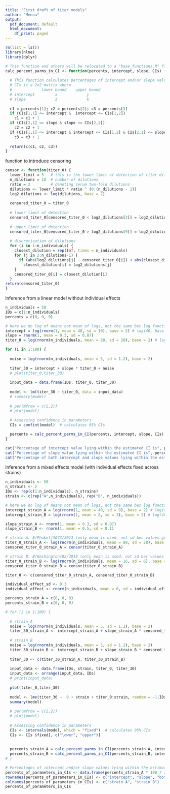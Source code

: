 ```yaml
---
title: "First draft of titer models"
author: "Menna"
output:
  pdf_document: default
  html_document:
    df_print: paged
---
```

```r
rm(list = ls())
library(nlme)
library(dplyr)
```

```r
# This function and others will be relocated to a "base_functions.R" file and source from it 
calc_percent_parms_in_CI <- function(percents, intercept, slope, CIs) {
  
  # This function calculates percentages of intercept and/or slope values lying within the estimated CIs
  # CIs is a 2x2 matrix where  
  #             lower bound    upper bound 
  # intercept         x             y
  # slope             z             k
  
  c1 = percents[1]; c2 = percents[2]; c3 = percents[3]
  if (CIs[1,1] <= intercept &  intercept <= CIs[1,2])
    c1 = c1 + 1
  if (CIs[2,1] <= slope & slope <= CIs[2,2])
    c2 = c2 + 1
  if (CIs[1,1] <= intercept & intercept <= CIs[1,2] & CIs[2,1] <= slope & slope <= CIs[2,2])
    c3 = c3 + 1
  
  return(c(c1, c2, c3))
}  
```

function to introduce censoring 
```r
censor <- function(titer_0) {
  lower_limit = 5   # this is the lower limit of detection of titer dilution
  n_dilutions = 10  # number of dilutions
  ratio = 2         # denoting serum two-fold dilutions
  dilutions <- lower_limit * ratio ^ (0:(n_dilutions - 1))
  log2_dilutions <- log(dilutions, base = 2)
  
  censored_titer_0 = titer_0
  
  # lower limit of detection
  censored_titer_0[censored_titer_0 < log2_dilutions[2]] = log2_dilutions[2]
  
  # upper limit of detection
  censored_titer_0[censored_titer_0 > log2_dilutions[9]] = log2_dilutions[n_dilutions - 1] 
  
  # discretization of dilutions
  for (i in 1:n_individuals) {
    closest_dilution = rep(Inf, times = n_individuals)
    for (j in 2:n_dilutions-1) {
      if (abs(log2_dilutions[j] - censored_titer_0[i]) < abs(closest_dilution[i] - censored_titer_0[i]))
        closest_dilution[i] = log2_dilutions[j]
    }
    censored_titer_0[i] = closest_dilution[i]
  }
return(censored_titer_0)
}
```

Inference from a linear model without individual effects
```r
n_individuals = 50
IDs = c(1:n_individuals)
percents = c(0, 0, 0)

# here we do log of means not mean of logs, not the same bec log function isn't linear
intercept = log(rnorm(1, mean = 40, sd = 10), base = 2) # log(40, base = 2) = 5.3 
slope = rnorm(1, mean = 0.3, sd = 0.07)
titer_0 = log(rnorm(n_individuals, mean = 88, sd = 28), base = 2) # log(88, base = 2) = 6.5

for (i in 1:100) {
  
  noise = log(rnorm(n_individuals, mean = 5, sd = 1.2), base = 2)
  
  titer_30 = intercept + slope * titer_0 + noise
  # plot(titer_0,titer_30)
  
  input_data = data.frame(IDs, titer_0, titer_30)
 
  model <- lm(titer_30 ~ titer_0, data = input_data)
  # summary(model)
  
  # par(mfrow = c(2,2))
  # plot(model)
  
  # Assessing confidence in parameters
  CIs = confint(model)  # calculates 95% CIs

  percents = calc_percent_parms_in_CI(percents, intercept, slope, CIs)
}

cat("Percentage of intercept value lying within the estimated CI is", percents[1] * 100 / i, "%", "\n")
cat("Percentage of slope value lying within the estimated CI is", percents[2] * 100 / i, "%", "\n")
cat("Percentage of both intercept and slope values lying within the estimated CIs is", percents[3] * 100 / i, "%")
```

Inference from a mixed effects model (with individual effects fixed across strains)
```r
n_individuals <- 50
n_strains <- 2
IDs <- rep(c(1:n_individuals), n_strains)
strain <- c(rep("A",n_individuals), rep("B", n_individuals))

# here we do log of means not mean of logs, not the same bec log function isn't linear
intercept_strain_A = log(rnorm(1, mean = 40, sd = 9), base = 2) # log(40, base = 2) = 5.3 
intercept_strain_B = log(rnorm(1, mean = 8, sd = 3), base = 2) # log(40, base = 2) = 3

slope_strain_A <- rnorm(1, mean = 0.3, sd = 0.07)
slope_strain_B <- rnorm(1, mean = 0.5, sd = 0.1)

# strain A: B/Phuket/3073/2013 (only mean is used, not sd bec values go NaN)
titer_0_strain_A <- log(rnorm(n_individuals, mean = 88, sd = 28), base = 2)  # log(88, base = 2) = 6.5 
censored_titer_0_strain_A = censor(titer_0_strain_A)

# strain B: B/Washington/02/2019 (only mean is used, not sd bec values go NaN)
titer_0_strain_B <- log(rnorm(n_individuals, mean = 16, sd = 6), base = 2) # log(16, base = 2) = 4 
censored_titer_0_strain_B = censor(titer_0_strain_B)

titer_0 <- c(censored_titer_0_strain_A, censored_titer_0_strain_B)

individual_effect_sd <- 0.3
individual_effect <- rnorm(n_individuals, mean = 0, sd = individual_effect_sd)

percents_strain_A = c(0, 0, 0)
percents_strain_B = c(0, 0, 0)

# for (i in 1:100) {
  
  # strain A
  noise = log(rnorm(n_individuals, mean = 5, sd = 1.2), base = 2)
  titer_30_strain_A <- intercept_strain_A + slope_strain_A * censored_titer_0_strain_A + noise + individual_effect
  
  # strain B
  noise = log(rnorm(n_individuals, mean = 5, sd = 1.2), base = 2)
  titer_30_strain_B <- intercept_strain_B + slope_strain_B * censored_titer_0_strain_B + noise + individual_effect
  
  titer_30 <- c(titer_30_strain_A, titer_30_strain_B)
  
  input_data <- data.frame(IDs, strain, titer_0, titer_30)
  input_data <- arrange(input_data, IDs)
  # print(input_data)
  
  plot(titer_0,titer_30)
  
  model <- lme(titer_30 ~  0 + strain + titer_0:strain, random = ~1|IDs, data = input_data, method = "REML")
  summary(model)
  
  # par(mfrow = c(2,2))
  # plot(model)
  
  # Assessing confidence in parameters
  CIs <- intervals(model, which = "fixed")  # calculates 95% CIs
  CIs <- CIs $fixed[, c("lower", "upper")]
  
  
  percents_strain_A = calc_percent_parms_in_CI(percents_strain_A, intercept_strain_A, slope_strain_A, CIs[c(1,3),])
  percents_strain_B = calc_percent_parms_in_CI(percents_strain_B, intercept_strain_B, slope_strain_B, CIs[c(2,4),])
# }

# Percentages of intercept and/or slope values lying within the estimated CIs
percents_of_parameters_in_CIs <- data.frame(percents_strain_A * 100 / i, percents_strain_B * 100 / i)
rownames(percents_of_parameters_in_CIs) <- c("intercept", "slope", "both")
colnames(percents_of_parameters_in_CIs) <- c("strain A", "strain B")
percents_of_parameters_in_CIs
```



